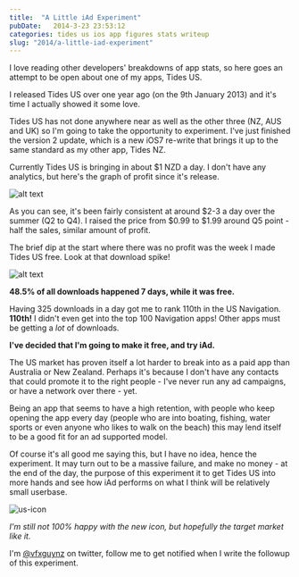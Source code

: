 ```yaml
---
title:  "A Little iAd Experiment"
pubDate:   2014-3-23 23:53:12
categories: tides us ios app figures stats writeup
slug: "2014/a-little-iad-experiment"
---
```


I love reading other developers' breakdowns of app stats, so here goes an attempt to be open about one of my apps, Tides US.

I released Tides US over one year ago (on the 9th January 2013) and it's time I actually showed it some love. 

Tides US has not done anywhere near as well as the other three (NZ, AUS and UK) so I'm going to take the opportunity to experiment. I've just finished the version 2 update, which is a new iOS7 re-write that brings it up to the same standard as my other app, Tides NZ.

Currently Tides US is bringing in about $1 NZD a day. I don't have any analytics, but here's the graph of profit since it's release.

![alt text](./us-sales@2x.png "Tides US Sales")

As you can see, it's been fairly consistent at around $2-3 a day over the summer (Q2 to Q4). I raised the price from $0.99 to $1.99 around Q5 point - half the sales, similar amount of profit.

The brief dip at the start where there was no profit was the week I made Tides US free. Look at that download spike!

![alt text](./us-units@2x.png "Tides US Sales")

 **48.5% of all downloads happened 7 days, while it was free.**
 
Having 325 downloads in a day got me to rank 110th in the US Navigation. **110th!** I didn't even get into the top 100 Navigation apps! Other apps must be getting a *lot* of downloads.
 
**I've decided that I'm going to make it free, and try iAd.**

The US market has proven itself a lot harder to break into as a paid app than Australia or New Zealand. Perhaps it's because I don't have any contacts that could promote it to the right people - I've never run any ad campaigns, or have a network over there - yet.

Being an app that seems to have a high retention, with people who keep opening the app every day (people who are into boating, fishing, water sports or even anyone who likes to walk on the beach) this may lend itself to be a good fit for an ad supported model.

Of course it's all good me saying this, but I have no idea, hence the experiment. It may turn out to be a massive failure, and make no money - at the end of the day, the purpose of this experiment it to get Tides US into more hands and see how iAd performs on what I think will be relatively small userbase.

![us-icon](./us-icon@2x.png)

*I'm still not 100% happy with the new icon, but hopefully the target market like it.*

I'm [@vfxguynz](https://twitter.com/vfxguynz) on twitter, follow me to get notified when I write the followup of this experiment. 

